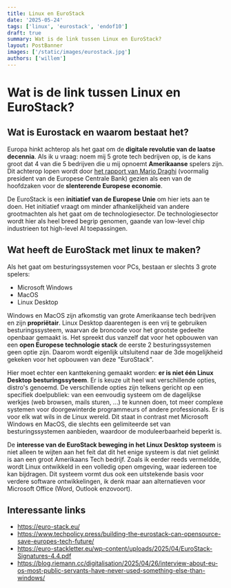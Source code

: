 ```yaml
---
title: Linux en EuroStack
date: '2025-05-24'
tags: ['linux', 'eurostack', 'endof10']
draft: true
summary: Wat is de link tussen Linux en EuroStack?
layout: PostBanner
images: ['/static/images/eurostack.jpg']
authors: ['willem']
---
```


# Wat is de link tussen Linux en EuroStack?

## Wat is Eurostack en waarom bestaat het?

Europa hinkt achterop als het gaat om de **digitale revolutie van de laatse decennia**. Als ik u vraag: noem mij 5 grote tech bedrijven op, is de kans groot dat 4 van die 5 bedrijven die u mij opnoemt **Amerikaanse** spelers zijn. Dit achterop lopen wordt door [het rapport van Mario Draghi](https://commission.europa.eu/topics/eu-competitiveness/draghi-report_en) (voormalig president van de Europese Centrale Bank) gezien als een van de hoofdzaken voor de **slenterende Europese economie**.

De EuroStack is een **initiatief van de Europese Unie** om hier iets aan te doen. Het initiatief vraagt om minder afhankelijkheid van andere grootmachten als het gaat om de technologiesector. De technologiesector wordt hier als heel breed begrip genomen, gaande van low-level chip industrieen tot high-level AI toepassingen.

## Wat heeft de EuroStack met linux te maken?

Als het gaat om besturingssystemen voor PCs, bestaan er slechts 3 grote spelers:

- Microsoft Windows
- MacOS
- Linux Desktop

Windows en MacOS zijn afkomstig van grote Amerikaanse tech bedrijven en zijn **propriëtair**. Linux Desktop daarentegen is een vrij te gebruiken besturingssysteem, waarvan de broncode voor het grootste gedeelte openbaar gemaakt is.
Het spreekt dus vanzelf dat voor het opbouwen van een **open Europese technologie stack** de eerste 2 besturingssystemen geen optie zijn. Daarom wordt eigenlijk uitsluitend naar de 3de mogelijkheid gekeken voor het opbouwen van deze "EuroStack".

Hier moet echter een kanttekening gemaakt worden: **er is niet één Linux Desktop besturingssyteem**. Er is keuze uit heel wat verschillende opties, distro's genoemd. De verschillende opties zijn telkens gericht op een specifiek doelpubliek: van een eenvoudig systeem om de dagelijkse werkjes (web browsen, mails sturen, ...) te kunnen doen, tot meer complexe systemen voor doorgewinterde programmeurs of andere professionals. Er is voor elk wat wils in de Linux wereld. Dit staat in contrast met Microsoft Windows en MacOS, die slechts een gelimiteerde set van besturingssystemen aanbieden, waardoor de moduleerbaarheid beperkt is.

De **interesse van de EuroStack beweging in het Linux Desktop systeem** is niet alleen te wijten aan het feit dat dit het enige systeem is dat niet gelinkt is aan een groot Amerikaans Tech bedrijf. Zoals ik eerder reeds vermeldde, wordt Linux ontwikkeld in een volledig open omgeving, waar iedereen toe kan bijdragen. Dit systeem vormt dus ook een uitstekende basis voor verdere software ontwikkelingen, ik denk maar aan alternatieven voor Microsoft Office (Word, Outlook enzovoort).

## Interessante links

- https://euro-stack.eu/
- https://www.techpolicy.press/building-the-eurostack-can-opensource-save-europes-tech-future/
- https://euro-stackletter.eu/wp-content/uploads/2025/04/EuroStack-Signatures-4.4.pdf
- https://blog.riemann.cc/digitalisation/2025/04/26/interview-about-eu-os-most-public-servants-have-never-used-something-else-than-windows/

